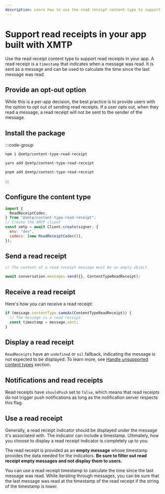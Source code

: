 ```yaml
---
description: Learn how to use the read receipt content type to support read receipts in your app built with XMTP
---
```



<AutoBreadcrumb />

# Support read receipts in your app built with XMTP

Use the read receipt content type to support read receipts in your app. A read receipt is a `timestamp` that indicates when a message was read. It is sent as a message and can be used to calculate the time since the last message was read.

## Provide an opt-out option

While this is a per-app decision, the best practice is to provide users with the option to opt out of sending read receipts. If a user opts out, when they read a message, a read receipt will not be sent to the sender of the message.

## Install the package

:::code-group

```bash [npm]
npm i @xmtp/content-type-read-receipt
```

```bash [yarn]
yarn add @xmtp/content-type-read-receipt
```

```bash [pnpm]
pnpm add @xmtp/content-type-read-receipt
```

:::

## Configure the content type

```js [Node]
import {
  ReadReceiptCodec,
} from "@xmtp/content-type-read-receipt";
// Create the XMTP client
const xmtp = await Client.create(signer, {
  env: "dev",
  codecs: [new ReadReceiptCodec()],
});
```

## Send a read receipt

```js [Node]
// The content of a read receipt message must be an empty object.

await conversation.messages.send({}, ContentTypeReadReceipt);
```

## Receive a read receipt

Here's how you can receive a read receipt:

```js [Node]
if (message.contentType.sameAs(ContentTypeReadReceipt)) {
  // The message is a read receipt
  const timestamp = message.sent;
}
```

## Display a read receipt

`ReadReceipts` have an `undefined` or `nil` fallback, indicating the message is not expected to be displayed. To learn more, see [Handle unsupported content types](/inboxes/content-types/fallback) section.

## Notifications and read receipts

Read receipts have `shouldPush` set to `false`, which means that read receipts do not trigger push notifications as long as the notification server respects this flag.

## Use a read receipt

Generally, a read receipt indicator should be displayed under the message it's associated with. The indicator can include a timestamp. Ultimately, how you choose to display a read receipt indicator is completely up to you.

The read receipt is provided as an **empty message** whose timestamp provides the data needed for the indicators. **Be sure to filter out read receipt empty messages and not display them to users.**

You can use a read receipt timestamp to calculate the time since the last message was read. While iterating through messages, you can be sure that the last message was read at the timestamp of the read receipt if the string of the timestamp is lower.